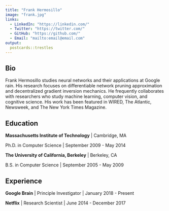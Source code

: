 ```yaml
---
title: "Frank Hermosillo"
image: "frank.jpg"
links:
  - LinkedIn: "https://linkedin.com/"
  - Twitter: "https://twitter.com/"
  - GitHub: "https://github.com/"
  - Email: "mailto:email@email.com"
output:
  postcards::trestles
---
```

 
## Bio

Frank Hermosillo studies neural networks and their applications at Google 
rain. His research focuses on differentiable network pruning approximation and 
decentralized gradient inversion mechanics. He frequently collaborates with researchers who study machine learning, computer vision, and cognitive science.
His work has been featured in WIRED, The Atlantic, Newsweek, and The New York 
Times Magazine.

## Education

**Massachusetts Institute of Technology** | Cambridge, MA

Ph.D. in Computer Science | September 2009 - May 2014

**The University of California, Berkeley** | Berkeley, CA

B.S. in Computer Science | September 2005 - May 2009

## Experience

**Google Brain** | Principle Investigator | January 2018 - Present

**Netflix** | Research Scientist | June 2014 - December 2017
